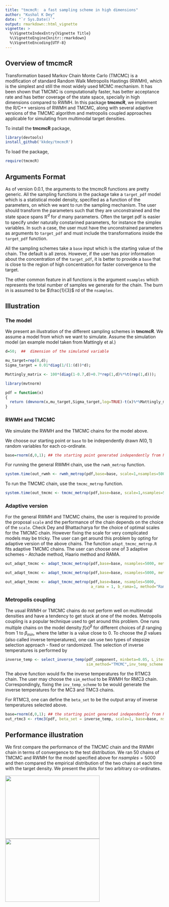 ```yaml
---
title: "tmcmcR:  a fast sampling scheme in high dimensions"
author: "Kushal K Dey"
date: "`r Sys.Date()`"
output: rmarkdown::html_vignette
vignette: >
  %\VignetteIndexEntry{Vignette Title}
  %\VignetteEngine{knitr::rmarkdown}
  %\VignetteEncoding{UTF-8}
---
```


## Overview of tmcmcR

Transformation based Markov Chain Monte Carlo (TMCMC) is a modification of standard Random Walk Metropolis Hastings (RWMH), which is the simplest and still the most widely used MCMC mechanism. It has been shown that TMCMC  is computationally faster, has better acceptance rate and has better coverage of the state space, specially in high dimensions compared to RWMH. In this package **tmcmcR**, we implement the R/C++ versions of RWMH and TMCMC, along with several adaptive versions of the TMCMC algorithm  and metropolis coupled approaches applicable for simulating from multimodal target densities. 

To install the **tmcmcR** package, 

```r
library(devtools)
install_github('kkdey/tmcmcR')
```

To load the package,

```r
require(tmcmcR)
```

## Arguments Format

As of version 0.0.1, the arguments to the tmcmcR functions are pretty generic. All the sampling functions in the package take a `target_pdf` model which is a statistical model density, specified as a function of the parameters, on which we want to run the sampling mechanism. The user should transform the parameters such that they are unconstrained and the state space spans $\mathbb{R}^{d}$ for $d$ many parameters. Often the target pdf is easier to specify under naturally constarined parameters, for instance the simplex variables. In such a case, the user must have the unconstrained parameters as arguments to ` target_pdf` and must include the transformations inside the `target_pdf` function.

All the sampling schemes take a `base` input which is the starting value of the chain. The default is all zeros. However, if the user has prior information about the concentration of the `target_pdf`, it is better to provide a `base` that is close to the region of high concentration for faster convergence to the target. 

The other common feature in all functions is the argument `nsamples` which represents the total number of samples we generate for the chain. The burn in is assumed to be $\frac{1}{3}$ rd of the `nsamples`. 

## Illustration

### The model

We present an illustration of the different sampling schemes in **tmcmcR**. We assume a model from which we want to simulate. Assume the simulation model (an example model taken from Mattingly et al.)

```r
d=50;  ##  dimension of the simulated variable

mu_target=rep(0,d);
Sigma_target = 0.01*diag(1/(1:(d))*d);

Mattingly_matrix <- 100*(diag(1-0.7,d)+0.7*rep(1,d)%*%t(rep(1,d)));

library(mvtnorm)

pdf = function(x)
{
  return (dmvnorm(x,mu_target,Sigma_target,log=TRUE)-t(x)%*%Mattingly_matrix%*%x)
}
```

### RWMH and TMCMC

We simulate the RWMH and the TMCMC chains for the model above.

We choose our starting point or `base` to be independently drawn $N(0,1)$ random variables for each co-ordinate.

```r
base=rnorm(d,0,1); ## the starting point generated independently from N(0,1)
```

For running the general RWMH chain, use the `rwmh_metrop` function.

```r
system.time(out_rwmh <- rwmh_metrop(pdf,base=base, scale=1,nsamples=5000))
```

To run the TMCMC chain, use the `tmcmc_metrop` function.

```r
system.time(out_tmcmc <- tmcmc_metrop(pdf,base=base, scale=1,nsamples=5000))
```

### Adaptive version

For the general RWMH and TMCMC chains, the user is required to provide the proposal `scale` and the performance of the chain depends on the choice of the `scale`. Check Dey and Bhattacharya for the choice of optimal scales for the TMCMC chain. However fixing the scale for very complicated models may be tricky. The user can get around this problem by opting for adaptive version of the above chains. The function `adapt_tmcmc_metrop.R` fits adaptive TMCMC chains. The user can choose one of 3 adaptive schemes - Atchade method, Haario method and RAMA. 

```r
out_adapt_tmcmc <- adapt_tmcmc_metrop(pdf,base=base, nsamples=5000, method="Atchade");

out_adapt_tmcmc <- adapt_tmcmc_metrop(pdf,base=base, nsamples=5000, method="Haario");

out_adapt_tmcmc <- adapt_tmcmc_metrop(pdf,base=base, nsamples=5000, 
                                      a_rama = 1, b_rama=1, method="Rama");

```

### Metropolis coupling

The usual RWMH or TMCMC chains do not perform well on multimodal densities and have a tendency to get stuck at one of the modes. Metropolis coupling is a popular technique used to get around this problem. One runs multiple chains on the model density $f(x)^{\beta}$ for different choices of $\beta$ ranging from $1$ to $\beta_{min}$, where the latter is a value close to $0$. To choose the $\beta$ values (also called inverse temperatures), one can use two types of stepsize selection approach - fixed or randomized. The selection of inverse temperatures is performed by 

```r

inverse_temp <- select_inverse_temp(pdf_component, minbeta=0.05, L_iter =50, 
                                    sim_method="TMCMC",inv_temp_scheme = "randomized")

```

The above function would fix the inverse temperatures for the RTMC3 chain.
The user may choose the `sim_method` to be RWMH for RMC3 chain. Correspondingly, fixing the `inv_temp_scheme` to be \textbf{fixed} would generate the inverse temperatures for the MC3 and TMC3 chains.

For RTMC3, one can define the `beta_set` to be the output array of inverse temperatures selected above.

```r

base=rnorm(d,0,1); ## the starting point generated independently from N(0,1)
out_rtmc3 <- rtmc3(pdf, beta_set = inverse_temp, scale=1, base=base, nsamples=5000)

```

## Performance illustration

We first compare the performance of the TMCMC chain and the RWMH chain in terms of convergence to the test distribution. We ran $50$ chains of TMCMC and RWMH for the model specified above for $nsamples = 5000$ and then compared the empirical distribution of the two chains at each time with the target density. We present the plots for two arbitrary co-ordinates.

<img src='ks_compare_1.png' style="width:300px;height:200px;">
<img src='ks_compare_2.png' style="width:300px;height:200px;">





